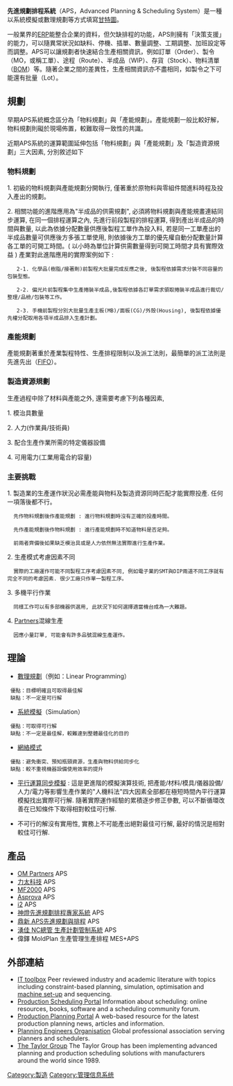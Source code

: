 {{expert|time=2016-08-23T05:58:37+00:00}}
{{unreferenced|time=2016-08-23T05:58:37+00:00}}
'''先進規劃排程系統'''（APS，Advanced Planning & Scheduling System）是一種以系統模擬或數理規劃等方式填寫[[甘特圖|甘特圖]]。

一般業界的[[ERP|ERP]]能整合企業的資料，但欠缺排程的功能，APS則擁有「決策支援」的能力，可以隨異常狀況如缺料、停機、插單、數量調整、工期調整、加班設定等而調整。APS可以讓規劃者快速結合生產相關資訊，例如訂單（Order）、製令（MO，或稱工單）、途程（Route）、半成品（WIP）、存貨（Stock）、物料清單（[[BOM|BOM]]）等。隨著企業之間的差異性，生產相關資訊亦不盡相同，如製令之下可能還有批量（Lot）。

==規劃==
早期APS系統概念區分為「物料規劃」與「產能規劃」。產能規劃一般比較好解，物料規劃則礙於現場佈置，較難取得一致性的共識。

近期APS系統的運算範圍延伸包括「物料規劃」與「產能規劃」及「製造資源規劃」三大因素, 分別敘述如下

===物料規劃===
1. 初級的物料規劃與產能規劃分開執行, 僅著重於原物料與零組件間進料時程及投入產出的規劃。

2. 相關功能的進階應用為"半成品的供需規劃", 必須將物料規劃與產能規畫連結同步運算, 在同一個排程運算之內, 先進行前段製程的排程運算, 得到產出半成品的時間與數量, 以此為依據分配數量供應後製程工單作為投入料, 若是同一工單產出的半成品數量可供應後方多張工單使用, 則依據後方工單的優先權自動分配數量計算各工單的可開工時間。( 以小時為單位計算供需數量得到可開工時間才具有實際效益 ) 產業對此進階應用的實際案例如下 : 

    2-1. 化學品(樹脂/接著劑)前製程大批量完成反應之後, 後製程依據需求分裝不同容量的包裝型態。  

    2-2. 偏光片前製程集中生產捲裝半成品,後製程依據各訂單需求領取捲裝半成品進行裁切/整理/品檢/包裝等工作。  

    2-3. 手機前製程分別大批量生產主板(MB)/面板(CG)/外殼(Housing), 後製程依據優先權分配取用各項半成品排入生產計劃。

===產能規劃===
產能規劃著重於產業製程特性、生產排程限制以及派工法則，最簡單的派工法則是先進先出（[[FIFO|FIFO]]）。

===製造資源規劃===
生產過程中除了材料與產能之外, 還需要考慮下列各種因素, 

1. 模治具數量

2. 人力(作業員/技術員)

3. 配合生產作業所需的特定儀器設備

4. 可用電力(工業用電合約容量)


===主要挑戰===
1. 製造業的生產運作狀況必需產能與物料及製造資源同時匹配才能實際投產. 任何一項落後都不行。 

   先作物料規劃後作產能規劃 : 進行物料規劃時沒有正確的投產時間。 

   先作產能規劃後作物料規劃 : 進行產能規劃時不知道物料是否足夠。

   前兩者齊備後如果缺乏模治具或是人力依然無法實際進行生產作業。 

2. 生產模式考慮因素不同
   實際的工廠運作可能不同製程工序考慮因素不同, 例如電子業的SMT與DIP兩道不同工序就有完全不同的考慮因素. 很少工廠只作單一製程工序。
3. 多機平行作業
   同樣工作可以有多部機器供選用, 此狀況下如何選擇適當機台成為一大難題。
4. [https://ompartners.com/en/omp-plus Partners]{{Wayback|url=https://ompartners.com/en/omp-plus |date=20170831175821 }}混線生產
   因應小量訂單, 可能會有許多品號混線生產運作。

==理論==
* [[數理規劃|數理規劃]]（例如：Linear Programming）
  優點：目標明確且可取得最佳解
  缺點：不一定是可行解
* [[系統模擬|系統模擬]]（Simulation）
  優點：可取得可行解
  缺點：不一定是最佳解，較難達到整體最佳化的目的
* [[網絡模式|網絡模式]]
  優點：避免衝突、預知瓶頸資源，生產與物料供給同步化
  缺點：較不重視機器設備使用效率的提升
* [[平行運算同步模擬|平行運算同步模擬]] : 這是更進階的模擬演算技術, 把產能/材料/模具/儀器設備/人力/電力等影響生產作業的"人機料法"四大因素全部都在極短時間內平行運算模擬找出實際可行解. 隨著實際運作經驗的累積逐步修正參數, 可以不斷循環改善在已知條件下取得相對較佳可行解. 

* 不可行的解沒有實用性, 實務上不可能產出絕對最佳可行解, 最好的情況是相對較佳可行解.

==產品==
* [https://ompartners.com/en/omp-plus OM Partners]{{Wayback|url=https://ompartners.com/en/omp-plus |date=20170831175821 }}  APS
* [[力太科技|力太科技]] APS
* [[MF2000|MF2000]] APS
* [[Asprova|Asprova]] APS
* [[i2|i2]] APS
* [[神燈先進規劃排程專家系統|神燈先進規劃排程專家系統]] APS
* [[鼎新_APS先進規劃與排程|鼎新 APS先進規劃與排程]] APS
* [[湧佳_NC總管_生產計劃管制系統|湧佳 NC總管 生產計劃管制系統]] APS
* 偉鐸 MoldPlan 生產管理生產排程 MES+APS

==外部連結==
* [https://web.archive.org/web/20081216155123/http://supplychain.ittoolbox.com/topics/t.asp?t=353&p=353&h1=353 IT toolbox] Peer reviewed industry and academic literature with topics including constraint-based planning, simulation, optimisation and [[Changeover|machine set-up]] and sequencing. 
* [https://web.archive.org/web/20170915021006/http://productionscheduling.com/ Production Scheduling Portal] Information about scheduling: online resources, books, software and a scheduling community forum.
*[http://www.productionplanning.com Production Planning Portal]{{Wayback|url=http://www.productionplanning.com/ |date=20190527081307 }} A web-based resource for the latest production planning news, articles and information.
* [https://web.archive.org/web/20081206085104/http://www.planningengineers.org/ Planning Engineers Organisation] Global professional association serving planners and schedulers. 
* [http://www.taylor.com/ The Taylor Group]{{Wayback|url=http://www.taylor.com/ |date=20081218180407 }} The Taylor Group has been implementing advanced planning and production scheduling solutions with manufacturers around the world since 1989. 

[[Category:製造|Category:製造]]
[[Category:管理信息系统|Category:管理信息系统]]
